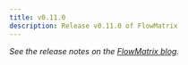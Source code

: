 ```yaml
---
title: v0.11.0
description: Release v0.11.0 of FlowMatrix
---
```


*See the release notes on the [FlowMatrix blog](https://www.flowmatrix.dev/blog/flowmatrix-0-11-0).*
